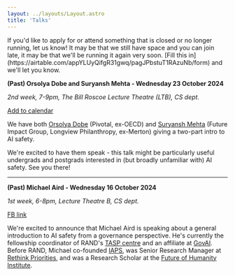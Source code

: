 ```yaml
---
layout: ../layouts/Layout.astro
title: 'Talks'
---
```

<div class='calloutbox'>
If you'd like to apply for or attend something that is closed or no longer running, let us know! It may be that we still have space and you can join late, it may be that we'll be running it again very soon. [Fill this in](https://airtable.com/appYLUyQifgR31gwq/pagJPbstuT1RAzuNb/form) and we'll let you know.

</div>

**(Past) Orsolya Dobe and Suryansh Mehta - Wednesday 23 October 2024**

*2nd week, 7-9pm, The Bill Roscoe Lecture Theatre (LTB), CS dept.*

<a target="_blank" href="https://calendar.google.com/calendar/event?action=TEMPLATE&amp;tmeid=MXM4MXNpNHBkcWNldGxnNmVjZGx1NXVnbnIgbmlja0BvYWlzaS5vcmc&amp;tmsrc=nick%40oaisi.org">Add to calendar</a>

We have both [Orsolya Dobe](https://uk.linkedin.com/in/orsolya-dobe-9ba499163) (Pivotal, ex-OECD) and [Suryansh Mehta](https://www.linkedin.com/in/suryansh-mehta/) (Future Impact Group, Longview Philanthropy, ex-Merton) giving a two-part intro to AI safety.

We're excited to have them speak - this talk might be particularly useful undergrads and postgrads interested in (but broadly unfamiliar with) AI safety. See you there!

<hr />

**(Past) Michael Aird - Wednesday 16 October 2024**

*1st week, 6-8pm, Lecture Theatre B, CS dept.*

[FB link](https://fb.me/e/2kBbXhofM)

We're excited to announce that Michael Aird is speaking about a general introduction to AI safety from a governance perspective. He's currently the fellowship coordinator of RAND's [TASP centre](https://www.rand.org/global-and-emerging-risks/centers/technology-and-security-policy.html) and an affiliate at [GovAI](https://www.governance.ai/). Before RAND, Michael co-founded [IAPS](https://www.iaps.ai/), was Senior Research Manager at [Rethink Priorities](https://rethinkpriorities.org/), and was a Research Scholar at the [Future of Humanity Institute](https://en.wikipedia.org/wiki/Future_of_Humanity_Institute).

